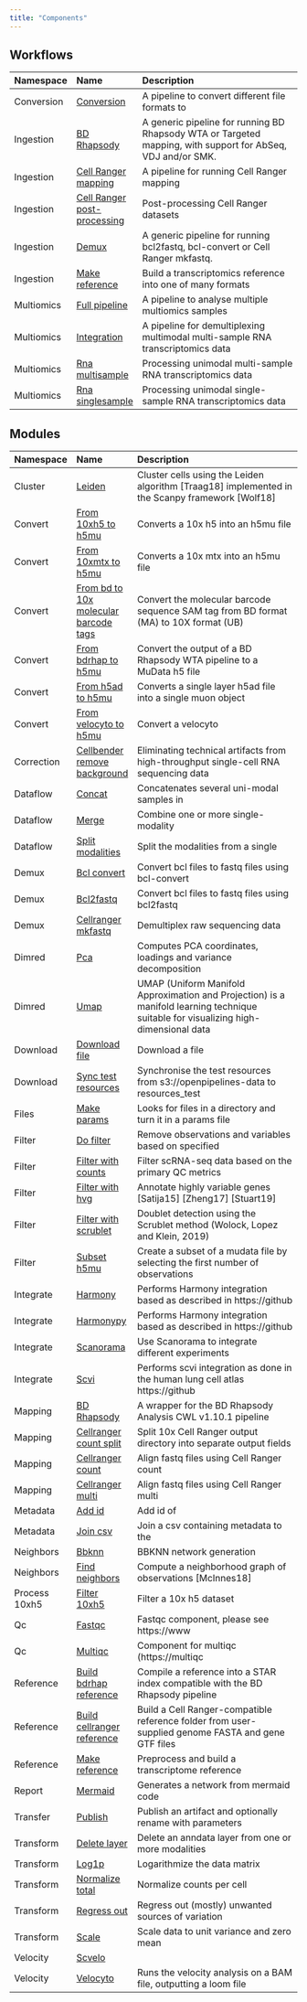 ```yaml
---
title: "Components"
---
```


## Workflows

:::{.column-body-outset}
|Namespace  |Name                        |Description                                                                                                 |
|:----------|:---------------------------|:-----------------------------------------------------------------------------------------------------------|
|Conversion |[Conversion](workflow_conversion_conversion.qmd)|A pipeline to convert different file formats to                                                             |
|Ingestion  |[BD Rhapsody](workflow_ingestion_bd_rhapsody.qmd)|A generic pipeline for running BD Rhapsody WTA or Targeted mapping, with support for AbSeq, VDJ and/or SMK. |
|Ingestion  |[Cell Ranger mapping](workflow_ingestion_cellranger_mapping.qmd)|A pipeline for running Cell Ranger mapping                                                                  |
|Ingestion  |[Cell Ranger post-processing](workflow_ingestion_cellranger_postprocessing.qmd)|Post-processing Cell Ranger datasets                                                                        |
|Ingestion  |[Demux](workflow_ingestion_demux.qmd)|A generic pipeline for running bcl2fastq, bcl-convert or Cell Ranger mkfastq.                               |
|Ingestion  |[Make reference](workflow_ingestion_make_reference.qmd)|Build a transcriptomics reference into one of many formats                                                  |
|Multiomics |[Full pipeline](workflow_multiomics_full_pipeline.qmd)|A pipeline to analyse multiple multiomics samples                                                           |
|Multiomics |[Integration](workflow_multiomics_integration.qmd)|A pipeline for demultiplexing multimodal multi-sample RNA transcriptomics data                              |
|Multiomics |[Rna multisample](workflow_multiomics_rna_multisample.qmd)|Processing unimodal multi-sample RNA transcriptomics data                                                   |
|Multiomics |[Rna singlesample](workflow_multiomics_rna_singlesample.qmd)|Processing unimodal single-sample RNA transcriptomics data                                                  |
:::

## Modules

:::{.column-body-outset}
|Namespace     |Name                                  |Description                                                                                                                          |
|:-------------|:-------------------------------------|:------------------------------------------------------------------------------------------------------------------------------------|
|Cluster       |[Leiden](module_cluster_leiden.qmd)   |Cluster cells using the Leiden algorithm [Traag18] implemented in the Scanpy framework [Wolf18]                                      |
|Convert       |[From 10xh5 to h5mu](module_convert_from_10xh5_to_h5mu.qmd)|Converts a 10x h5 into an h5mu file                                                                                                  |
|Convert       |[From 10xmtx to h5mu](module_convert_from_10xmtx_to_h5mu.qmd)|Converts a 10x mtx into an h5mu file                                                                                                 |
|Convert       |[From bd to 10x molecular barcode tags](module_convert_from_bd_to_10x_molecular_barcode_tags.qmd)|Convert the molecular barcode sequence SAM tag from BD format (MA) to 10X format (UB)                                                |
|Convert       |[From bdrhap to h5mu](module_convert_from_bdrhap_to_h5mu.qmd)|Convert the output of a BD Rhapsody WTA pipeline to a MuData h5 file                                                                 |
|Convert       |[From h5ad to h5mu](module_convert_from_h5ad_to_h5mu.qmd)|Converts a single layer h5ad file into a single muon object                                                                          |
|Convert       |[From velocyto to h5mu](module_convert_from_velocyto_to_h5mu.qmd)|Convert a velocyto                                                                                                                   |
|Correction    |[Cellbender remove background](module_correction_cellbender_remove_background.qmd)|Eliminating technical artifacts from high-throughput single-cell RNA sequencing data                                                 |
|Dataflow      |[Concat](module_dataflow_concat.qmd)  |Concatenates several uni-modal samples in                                                                                            |
|Dataflow      |[Merge](module_dataflow_merge.qmd)    |Combine one or more single-modality                                                                                                  |
|Dataflow      |[Split modalities](module_dataflow_split_modalities.qmd)|Split the modalities from a single                                                                                                   |
|Demux         |[Bcl convert](module_demux_bcl_convert.qmd)|Convert bcl files to fastq files using bcl-convert                                                                                   |
|Demux         |[Bcl2fastq](module_demux_bcl2fastq.qmd)|Convert bcl files to fastq files using bcl2fastq                                                                                     |
|Demux         |[Cellranger mkfastq](module_demux_cellranger_mkfastq.qmd)|Demultiplex raw sequencing data                                                                                                      |
|Dimred        |[Pca](module_dimred_pca.qmd)          |Computes PCA coordinates, loadings and variance decomposition                                                                        |
|Dimred        |[Umap](module_dimred_umap.qmd)        |UMAP (Uniform Manifold Approximation and Projection) is a manifold learning technique suitable for visualizing high-dimensional data |
|Download      |[Download file](module_download_download_file.qmd)|Download a file                                                                                                                      |
|Download      |[Sync test resources](module_download_sync_test_resources.qmd)|Synchronise the test resources from s3://openpipelines-data to resources_test                                                        |
|Files         |[Make params](module_files_make_params.qmd)|Looks for files in a directory and turn it in a params file                                                                          |
|Filter        |[Do filter](module_filter_do_filter.qmd)|Remove observations and variables based on specified                                                                                 |
|Filter        |[Filter with counts](module_filter_filter_with_counts.qmd)|Filter scRNA-seq data based on the primary QC metrics                                                                                |
|Filter        |[Filter with hvg](module_filter_filter_with_hvg.qmd)|Annotate highly variable genes [Satija15] [Zheng17] [Stuart19]                                                                       |
|Filter        |[Filter with scrublet](module_filter_filter_with_scrublet.qmd)|Doublet detection using the Scrublet method (Wolock, Lopez and Klein, 2019)                                                          |
|Filter        |[Subset h5mu](module_filter_subset_h5mu.qmd)|Create a subset of a mudata file by selecting the first number of observations                                                       |
|Integrate     |[Harmony](module_integrate_harmony.qmd)|Performs Harmony integration based as described in https://github                                                                    |
|Integrate     |[Harmonypy](module_integrate_harmonypy.qmd)|Performs Harmony integration based as described in https://github                                                                    |
|Integrate     |[Scanorama](module_integrate_scanorama.qmd)|Use Scanorama to integrate different experiments                                                                                     |
|Integrate     |[Scvi](module_integrate_scvi.qmd)     |Performs scvi integration as done in the human lung cell atlas https://github                                                        |
|Mapping       |[BD Rhapsody](module_mapping_bd_rhapsody.qmd)|A wrapper for the BD Rhapsody Analysis CWL v1.10.1 pipeline                                                                          |
|Mapping       |[Cellranger count split](module_mapping_cellranger_count_split.qmd)|Split 10x Cell Ranger output directory into separate output fields                                                                   |
|Mapping       |[Cellranger count](module_mapping_cellranger_count.qmd)|Align fastq files using Cell Ranger count                                                                                            |
|Mapping       |[Cellranger multi](module_mapping_cellranger_multi.qmd)|Align fastq files using Cell Ranger multi                                                                                            |
|Metadata      |[Add id](module_metadata_add_id.qmd)  |Add id of                                                                                                                            |
|Metadata      |[Join csv](module_metadata_join_csv.qmd)|Join a csv containing metadata to the                                                                                                |
|Neighbors     |[Bbknn](module_neighbors_bbknn.qmd)   |BBKNN network generation                                                                                                             |
|Neighbors     |[Find neighbors](module_neighbors_find_neighbors.qmd)|Compute a neighborhood graph of observations [McInnes18]                                                                             |
|Process 10xh5 |[Filter 10xh5](module_process_10xh5_filter_10xh5.qmd)|Filter a 10x h5 dataset                                                                                                              |
|Qc            |[Fastqc](module_qc_fastqc.qmd)        |Fastqc component, please see https://www                                                                                             |
|Qc            |[Multiqc](module_qc_multiqc.qmd)      |Component for multiqc (https://multiqc                                                                                               |
|Reference     |[Build bdrhap reference](module_reference_build_bdrhap_reference.qmd)|Compile a reference into a STAR index compatible with the BD Rhapsody pipeline                                                       |
|Reference     |[Build cellranger reference](module_reference_build_cellranger_reference.qmd)|Build a Cell Ranger-compatible reference folder from user-supplied genome FASTA and gene GTF files                                   |
|Reference     |[Make reference](module_reference_make_reference.qmd)|Preprocess and build a transcriptome reference                                                                                       |
|Report        |[Mermaid](module_report_mermaid.qmd)  |Generates a network from mermaid code                                                                                                |
|Transfer      |[Publish](module_transfer_publish.qmd)|Publish an artifact and optionally rename with parameters                                                                            |
|Transform     |[Delete layer](module_transform_delete_layer.qmd)|Delete an anndata layer from one or more modalities                                                                                  |
|Transform     |[Log1p](module_transform_log1p.qmd)   |Logarithmize the data matrix                                                                                                         |
|Transform     |[Normalize total](module_transform_normalize_total.qmd)|Normalize counts per cell                                                                                                            |
|Transform     |[Regress out](module_transform_regress_out.qmd)|Regress out (mostly) unwanted sources of variation                                                                                   |
|Transform     |[Scale](module_transform_scale.qmd)   |Scale data to unit variance and zero mean                                                                                            |
|Velocity      |[Scvelo](module_velocity_scvelo.qmd)  |                                                                                                                                     |
|Velocity      |[Velocyto](module_velocity_velocyto.qmd)|Runs the velocity analysis on a BAM file, outputting a loom file                                                                     |
:::